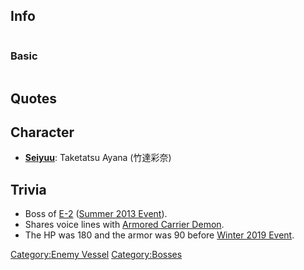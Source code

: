 ==Info==

<div style="display: inline-block;">
===Basic===
{{EnemyShipInfoKai|Southern Demon/|los=auto|los_max=auto|evasion=auto|evasion_max=auto|asw=auto|asw_max=auto}}</div>

{{EnemyShipCategoriesKai|Southern Demon/}}

==Quotes==
{{Abyssquote
| 開幕前=イラッシャイ……カンゲイスルワネ…
| EN1=I welcome you... with open arms...
| Note1=
| 砲撃=ココハ…トオシマセン…

or

オチナサイ！
| EN0=I won't let you... pass here...

or

Fall!
| Note0=In this sentence, "fall" means telling us to sink to the bottom of the sea.
| 被弾=ワタシハ…モウ…ヤラレハシナイ！..

or

オロカナ…

or

チッ…
| EN2=I won't... be defeated...again!..

or

Fools...

or

Tch...
| Note2=
| 昼戦終了時=ソンナ…マサカ…ソンナコトガ…
<br>ナンドデモ　ミナソコニ　オチテイクガイイ……(Winter 2019 Event)
| EN3=This... can't be... for me to...
<br>You had better fall to the bottom...as many times... as you like...(Winter 2019 Event)
| Note3=


|Clip1 = {{Audio|file=Southern_Oni_Intro.ogg}}
|Clip0 = {{Audio|file=Southern_Attack_1.ogg}}<br/>{{Audio|file=Southern_Attack_2.ogg}}
|Clip2 = {{Audio|file=Southern_Damaged_1.ogg}}<br/>{{Audio|file=Southern_War_Hime_Attack.ogg}}<br/>{{Audio|file=Southern_Damaged_2.ogg}}
|Clip3 = {{Audio|file=Southern_Oni_Sunk.ogg}}<br/>{{Audio|file=Southern_War_Hime_Intro.ogg}}
}}

== Character ==
* '''[[Glossary#List of Vessels by Japanese Voice Actresses|Seiyuu]]''': Taketatsu Ayana (竹達彩奈)

==Trivia==
* Boss of [[Summer_2013_Event#E-2_-_.E6.95.B5.E6.B4.8B.E4.B8.8A.E6.88.A6.E5.8A.9B.E3.82.92.E6.8E.92.E9.99.A4.E3.81.9B.E3.82.88.EF.BC.81Eliminate_the_enemy_naval_threat.21|E-2]] ([[Summer 2013 Event]]).
* Shares voice lines with [[Armored Carrier Demon]].
* The HP was 180 and the armor was 90 before [[Winter 2019 Event]].

{{Enemyshiplist}}
[[Category:Enemy Vessel]]
[[Category:Bosses]]